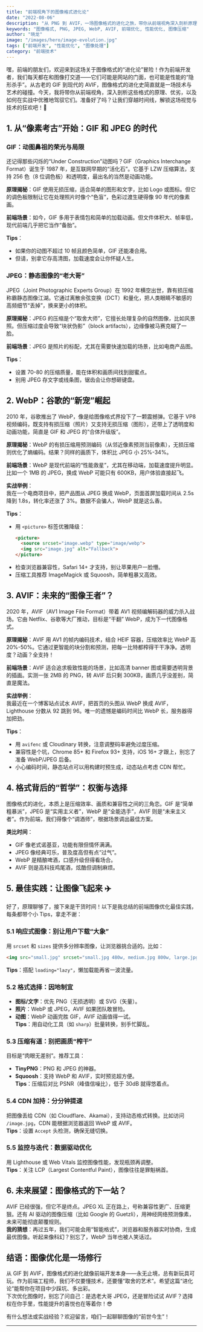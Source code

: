```yaml
---
title: "前端视角下的图像格式进化论"
date: "2022-08-06"
description: "从 PNG 到 AVIF，一场图像格式的进化之旅，带你从前端视角深入剖析原理、优劣与最佳实践。"
keywords: "图像格式, PNG, JPEG, WebP, AVIF, 前端优化, 性能优化, 图像压缩"
author: "晓龙"
image: "/images/hero/image-evolution.jpg"
tags: ["前端开发", "性能优化", "图像处理"]
category: "前端技术"
---
```


嘿，前端的朋友们，欢迎来到这场关于图像格式的“进化论”冒险！作为前端开发者，我们每天都在和图像打交道——它们可能是网站的门面，也可能是性能的“隐形杀手”。从古老的 GIF 到现代的 AVIF，图像格式的进化史简直就是一场技术与艺术的碰撞。今天，我将带你从前端视角，深入剖析这些格式的原理、优劣，以及如何在实战中优雅地驾驭它们。准备好了吗？让我们穿越时间线，解锁这场视觉与技术的狂欢吧！🎉

## 1. 从“像素考古”开始：GIF 和 JPEG 的时代

### GIF：动图鼻祖的荣光与局限
还记得那些闪烁的“Under Construction”动图吗？GIF（Graphics Interchange Format）诞生于 1987 年，是互联网早期的“活化石”。它基于 LZW 压缩算法，支持 256 色（8 位调色板）和透明度，最出名的当然是动画功能。

**原理揭秘**：GIF 使用无损压缩，适合简单的图形和文字，比如 Logo 或图标。但它的调色板限制让它在处理照片时像个“色盲”，色彩过渡生硬得像 90 年代的像素画。

**前端场景**：如今，GIF 多用于表情包和简单的加载动画。但文件体积大、帧率低，现代前端几乎把它当作“备胎”。

**Tips**：  
- 如果你的动图不超过 10 帧且颜色简单，GIF 还能凑合用。  
- 但请，别拿它存高清图，加载速度会让你怀疑人生。

### JPEG：静态图像的“老大哥”
JPEG（Joint Photographic Experts Group）在 1992 年横空出世，靠有损压缩称霸静态图像江湖。它通过离散余弦变换（DCT）和量化，把人类眼睛不敏感的高频细节“丢掉”，换来更小的体积。

**原理揭秘**：JPEG 的压缩是个“取舍大师”，它擅长处理复杂的自然图像，比如风景照。但压缩过度会导致“块状伪影”（block artifacts），边缘像被马赛克糊了一脸。

**前端场景**：JPEG 是照片的标配，尤其在需要快速加载的场景，比如电商产品图。

**Tips**：  
- 设置 70-80 的压缩质量，能在体积和画质间找到甜蜜点。  
- 别用 JPEG 存文字或线条图，锯齿会让你想砸键盘。

## 2. WebP：谷歌的“新宠”崛起

2010 年，谷歌推出了 WebP，像是给图像格式界投下了一颗震撼弹。它基于 VP8 视频编码，既支持有损压缩（照片）又支持无损压缩（图形），还带上了透明度和动画功能，简直是 GIF 和 JPEG 的“合体升级版”。

**原理揭秘**：WebP 的有损压缩用预测编码（从邻近像素预测当前像素），无损压缩则优化了熵编码。结果？同样的画质下，体积比 JPEG 小 25%-34%。

**前端场景**：WebP 是现代前端的“性能救星”，尤其在移动端，加载速度提升明显。比如一个 1MB 的 JPEG，换成 WebP 可能只有 600KB，用户体验直接起飞。

**实战举例**：  
我在一个电商项目中，把产品图从 JPEG 换成 WebP，页面首屏加载时间从 2.5s 降到 1.8s，转化率还涨了 3%。数据不会骗人，WebP 就是这么香。

**Tips**：  
- 用 `<picture>` 标签优雅降级：  
  ```html
  <picture>
    <source srcset="image.webp" type="image/webp">
    <img src="image.jpg" alt="Fallback">
  </picture>
  ```  
- 检查浏览器兼容性，Safari 14+ 才支持，别让苹果用户一脸懵。  
- 压缩工具推荐 ImageMagick 或 Squoosh，简单粗暴又高效。

## 3. AVIF：未来的“图像王者”？

2020 年，AVIF（AV1 Image File Format）带着 AV1 视频编解码器的威力杀入战场。它由 Netflix、谷歌等大厂推动，目标是“干翻” WebP，成为下一代图像格式。

**原理揭秘**：AVIF 用 AV1 的帧内编码技术，结合 HEIF 容器，压缩效率比 WebP 高 20%-50%。它通过更智能的块分割和预测，把每一比特都榨得干干净净。透明度？动画？全支持！

**前端场景**：AVIF 适合追求极致性能的场景，比如高清 banner 图或需要透明背景的插画。实测一张 2MB 的 PNG，转 AVIF 后只剩 300KB，画质几乎没差别，简直是魔法。

**实战举例**：  
我最近在一个博客站点试水 AVIF，把首页的头图从 WebP 换成 AVIF， Lighthouse 分数从 92 跳到 96。唯一的遗憾是编码时间比 WebP 长，服务器得加把劲。

**Tips**：  
- 用 `avifenc` 或 Cloudinary 转换，注意调整码率避免过度压缩。  
- 兼容性是个坑，Chrome 85+ 和 Firefox 93+ 支持，iOS 16+ 才跟上，别忘了准备 WebP/JPEG 后备。  
- 小心编码时间，静态站点可以用构建时预生成，动态站点考虑 CDN 帮忙。

## 4. 格式背后的“哲学”：权衡与选择

图像格式的进化，本质上是压缩效率、画质和兼容性之间的三角恋。GIF 是“简单粗暴派”，JPEG 是“实用主义者”，WebP 是“全能选手”，AVIF 则是“未来主义者”。作为前端，我们得像个“调酒师”，根据场景调出最佳方案。

**类比时间**：  
- GIF 像老式诺基亚，功能有限但情怀满满。  
- JPEG 像经典可乐，普及度高但有点“过气”。  
- WebP 是精酿啤酒，口感升级但得看场合。  
- AVIF 则是高科技鸡尾酒，炫酷但调制麻烦。

## 5. 最佳实践：让图像飞起来 ✈️

好了，原理聊够了，接下来是干货时间！以下是我总结的前端图像优化最佳实践，每条都带个小 Tips，拿走不谢：

### 5.1 响应式图像：别让用户下载“大象”
用 `srcset` 和 `sizes` 提供多分辨率图像，让浏览器挑合适的。比如：  
```html
<img src="small.jpg" srcset="small.jpg 480w, medium.jpg 800w, large.jpg 1200w" sizes="(max-width: 600px) 100vw, 50vw" alt="Responsive">
```  
**Tips**：搭配 `loading="lazy"`，懒加载能再省一波流量。

### 5.2 格式选择：因地制宜
- **图标/文字**：优先 PNG（无损透明）或 SVG（矢量）。  
- **照片**：WebP 或 JPEG，AVIF 如果团队敢冒险。  
- **动图**：WebP 动画完胜 GIF，AVIF 动画值得一试。  
**Tips**：用自动化工具（如 `sharp`）批量转换，别手忙脚乱。

### 5.3 压缩有道：别把画质“榨干”
目标是“肉眼无差别”。推荐工具：  
- **TinyPNG**：PNG 和 JPEG 的神器。  
- **Squoosh**：支持 WebP 和 AVIF，实时预览超方便。  
**Tips**：压缩后对比 PSNR（峰值信噪比），低于 30dB 就得悠着点。

### 5.4 CDN 加持：分分钟提速
把图像丢给 CDN（如 Cloudflare、Akamai），支持动态格式转换。比如访问 `/image.jpg`，CDN 能根据浏览器返回 WebP 或 AVIF。  
**Tips**：设置 `Accept` 头检测，确保无缝切换。

### 5.5 监控与迭代：数据驱动优化
用 Lighthouse 或 Web Vitals 监控图像性能，发现瓶颈再调整。  
**Tips**：关注 LCP（Largest Contentful Paint），图像往往是罪魁祸首。

## 6. 未来展望：图像格式的下一站？

AVIF 已经很强，但它不是终点。JPEG XL 正在路上，号称兼容性更广、压缩更狠。还有 AI 驱动的图像压缩（比如 Google 的 Guetzli），用神经网络预测像素，未来可能彻底颠覆规则。  
**我的猜想**：再过五年，我们可能会用“智能格式”，浏览器和服务器实时协商，生成最优图像。听起来像科幻？别忘了，WebP 当年也被人笑话过。

## 结语：图像优化是一场修行

从 GIF 到 AVIF，图像格式的进化就像前端开发本身——永无止境，总有新玩具可玩。作为前端工程师，我们不仅要懂技术，还要懂“取舍的艺术”。希望这篇“进化论”能帮你在项目中少踩坑、多出彩。  
下次优化图像时，别忘了问自己：是选老大哥 JPEG，还是冒险试试 AVIF？选择权在你手里，性能提升的喜悦也在等着你！😎

有什么想法或实战经验？欢迎留言，咱们一起聊聊图像的“前世今生”！

---